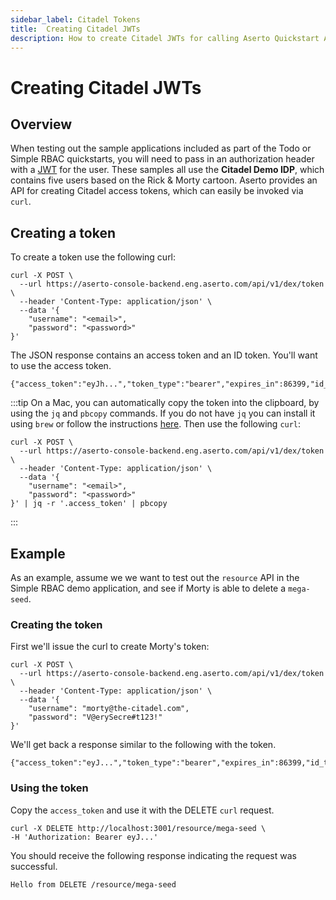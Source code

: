 ```yaml
---
sidebar_label: Citadel Tokens
title:  Creating Citadel JWTs
description: How to create Citadel JWTs for calling Aserto Quickstart APIs
---
```


# Creating Citadel JWTs

## Overview 
When testing out the sample applications included as part of the Todo or Simple RBAC quickstarts, you will need to pass in an authorization header with a [JWT](https://jwt.io/introduction) for the user. These samples all use the **Citadel Demo IDP**, which contains five users based on the Rick & Morty cartoon. Aserto provides an API for creating Citadel access tokens, which can easily be invoked via `curl`.

## Creating a token
To create a token use the following curl:

```ssh
curl -X POST \
  --url https://aserto-console-backend.eng.aserto.com/api/v1/dex/token \
  --header 'Content-Type: application/json' \
  --data '{
	"username": "<email>",
	"password": "<password>"
}'
```

The JSON response contains an access token and an ID token. You'll want to use the access token.

```ssh
{"access_token":"eyJh...","token_type":"bearer","expires_in":86399,"id_token":"eyJh..."}
```

:::tip
On a Mac, you can automatically copy the token into the clipboard, by using the `jq` and `pbcopy` commands. If you do not have `jq` you can install it using `brew` or follow the instructions [here](https://jqlang.github.io/jq/download/). Then use the following `curl`:

```ssh
curl -X POST \
  --url https://aserto-console-backend.eng.aserto.com/api/v1/dex/token \
  --header 'Content-Type: application/json' \
  --data '{
	"username": "<email>",
	"password": "<password>"
}' | jq -r '.access_token' | pbcopy
```
:::

## Example

As an example, assume we we want to test out the `resource` API in the Simple RBAC demo application, and see if Morty is able to delete a `mega-seed`.

### Creating the token

First we'll issue the curl to create Morty's token:

```ssh
curl -X POST \
  --url https://aserto-console-backend.eng.aserto.com/api/v1/dex/token \
  --header 'Content-Type: application/json' \
  --data '{
	"username": "morty@the-citadel.com",
	"password": "V@erySecre#t123!"
}'
```

We'll get back a response similar to the following with the token.

```ssh
{"access_token":"eyJ...","token_type":"bearer","expires_in":86399,"id_token":"eyJ..."}
```

### Using the token

Copy the `access_token` and use it with the DELETE `curl` request.

```
curl -X DELETE http://localhost:3001/resource/mega-seed \
-H 'Authorization: Bearer eyJ...'
```

You should receive the following response indicating the request was successful.

```ssh
Hello from DELETE /resource/mega-seed
``` 





